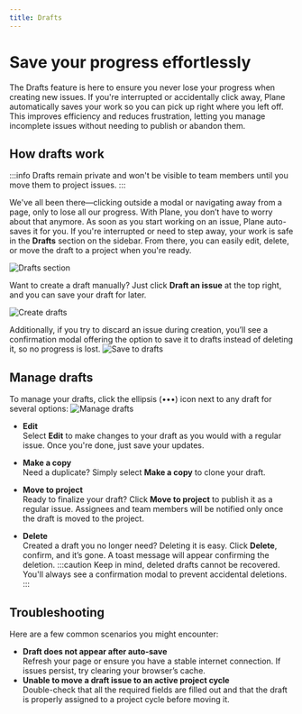 ```yaml
---
title: Drafts
---
```


# Save your progress effortlessly

The Drafts feature is here to ensure you never lose your progress when creating new issues. If you're interrupted or accidentally click away, Plane automatically saves your work so you can pick up right where you left off. This improves efficiency and reduces frustration, letting you manage incomplete issues without needing to publish or abandon them.

## How drafts work

:::info
Drafts remain private and won't be visible to team members until you move them to project issues.
:::

We've all been there—clicking outside a modal or navigating away from a page, only to lose all our progress. With Plane, you don’t have to worry about that anymore. As soon as you start working on an issue, Plane auto-saves it for you. If you're interrupted or need to step away, your work is safe in the **Drafts** section on the sidebar. From there, you can easily edit, delete, or move the draft to a project when you're ready.

![Drafts section](https://media.docs.plane.so/drafts/drafts-section.webp#center) 

Want to create a draft manually? Just click **Draft an issue** at the top right, and you can save your draft for later.

![Create drafts](https://media.docs.plane.so/drafts/create-draft.webp#center) 

Additionally, if you try to discard an issue during creation, you’ll see a confirmation modal offering the option to save it to drafts instead of deleting it, so no progress is lost.
![Save to drafts](https://media.docs.plane.so/drafts/save-to-drafts.webp#center) 

## Manage drafts
To manage your drafts, click the ellipsis (•••) icon next to any draft for several options:
![Manage drafts](https://media.docs.plane.so/drafts/manage-drafts.webp#center) 

- **Edit**  
Select **Edit** to make changes to your draft as you would with a regular issue. Once you're done, just save your updates.

- **Make a copy**  
Need a duplicate? Simply select **Make a copy** to clone your draft.

- **Move to project**  
Ready to finalize your draft? Click **Move to project** to publish it as a regular issue. Assignees and team members will be notified only once the draft is moved to the project.

- **Delete**  
Created a draft you no longer need? Deleting it is easy. Click **Delete**, confirm, and it’s gone. A toast message will appear confirming the deletion.
    :::caution
    Keep in mind, deleted drafts cannot be recovered. You'll always see a confirmation modal to prevent accidental deletions.
    :::

## Troubleshooting
Here are a few common scenarios you might encounter:

- **Draft does not appear after auto-save**  
Refresh your page or ensure you have a stable internet connection. If issues persist, try clearing your browser’s cache.
- **Unable to move a draft issue to an active project cycle**   
Double-check that all the required fields are filled out and that the draft is properly assigned to a project cycle before moving it.